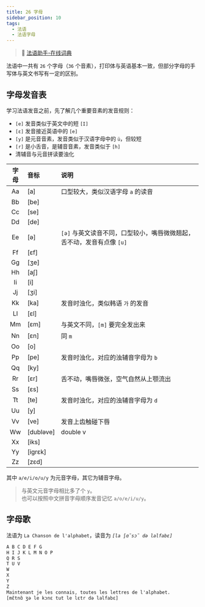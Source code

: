 ```yaml
---
title: 26 字母
sidebar_position: 10
tags:
  - 法语
  - 法语字母
---
```


<Author cost={3} publish="2023-10-19 21:00" update="2023-10-23 21:53" />

> 📖 [法语助手-在线词典](https://www.frdic.com/)

法语中一共有 `26` 个字母（`36` 个音素），打印体与英语基本一致，但部分字母的手写体与英文书写有一定的区别。

## 字母发音表

学习法语发音之前，先了解几个重要音素的发音规则：

- `[e]` 发音类似于英文中的短 `[I]`
- `[ε]` 发音接近英语中的 `[e]`
- `[y]` 是元音音素，发音类似于汉语字母中的 `ü`，但较短
- `[r]` 是小舌音，是辅音音素，发音类似于 `[h]`
- 清辅音与元音拼读要浊化

| 字母 | 音标      | 说明                                                                   |
| :--: | :-------- | :--------------------------------------------------------------------- |
|  Aa  | [a]       | 口型较大，类似汉语字母 `a` 的读音                                      |
|  Bb  | [be]      |                                                                        |
|  Cc  | [se]      |                                                                        |
|  Dd  | [de]      |                                                                        |
|  Ee  | [ə]       | `[ə]` 与英文读音不同，口型较小，嘴唇微微翘起，舌不动，发音有点像 `[u]` |
|  Ff  | [εf]      |                                                                        |
|  Gg  | [ʒe]      |                                                                        |
|  Hh  | [a∫]      |                                                                        |
|  Ii  | [i]       |                                                                        |
|  Jj  | [ʒi]      |                                                                        |
|  Kk  | [ka]      | 发音时浊化，类似韩语 `가` 的发音                                       |
|  Ll  | [εl]      |                                                                        |
|  Mm  | [εm]      | 与英文不同，`[m]` 要完全发出来                                         |
|  Nn  | [εn]      | 同 `m`                                                                 |
|  Oo  | [o]       |                                                                        |
|  Pp  | [pe]      | 发音时浊化，对应的浊辅音字母为 `b`                                     |
|  Qq  | [ky]      |                                                                        |
|  Rr  | [εr]      | 舌不动，嘴唇微张，空气自然从上颚流出                                   |
|  Ss  | [εs]      |                                                                        |
|  Tt  | [te]      | 发音时浊化，对应的浊辅音字母为 `d`                                     |
|  Uu  | [y]       |                                                                        |
|  Vv  | [ve]      | 发音上齿触碰下唇                                                       |
|  Ww  | [dubləve] | double v                                                               |
|  Xx  | [iks]     |                                                                        |
|  Yy  | [igrεk]   |                                                                        |
|  Zz  | [zεd]     |                                                                        |

其中 `a/e/i/o/u/y` 为元音字母，其它为辅音字母。

> 与英文元音字母相比多了个 `y`。<br/> 也可以按照中文拼音字母顺序发音记忆 `a/o/e/i/u/y`。

## 字母歌

法语为 `La Chanson de l'alphabet`，读音为 _`[la ∫ɑ̃sɔ̃ də lalfabε]`_

```txt
A B C D E F G
H I J K L M N O P
Q R S
T U V
W
X
Y
Z
Maintenant je les connais, toutes les lettres de l'alphabet.
[mɛ̃tnɑ̃ ʒə le kɔnε tut le lεtr də lalfabε]
```
